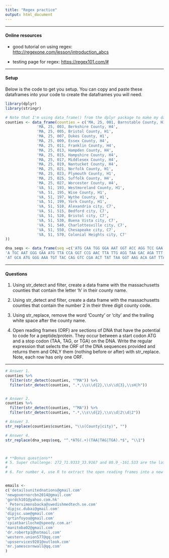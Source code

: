 ```yaml
---
title: "Regex practice"
output: html_document
---
```


--------------------------------------------------------------------------------

#### Online resources

* good tutorial on using regex: [http://regexone.com/lesson/introduction_abcs](http://regexone.com/lesson/introduction_abcs)

* testing page for regex: [https://regex101.com/#](https://regex101.com/#)

--------------------------------------------------------------------------------

#### Setup

Below is the code to get you setup. You can copy and paste these dataframes into your code to create the dataframes you will need. 
```r
library(dplyr)
library(stringr)

# Note that I'm using data_frame() from the dplyr package to make my data.frame!
counties <- data_frame(counties = c('MA, 25, 001, Barnstable County, H1', 
              'MA, 25, 003, Berkshire County, H4', 
              'MA, 25, 005, Bristol County, H1',
              'MA, 25, 007, Dukes County, H1',
              'MA, 25, 009, Essex County, H4',
              'MA, 25, 011, Franklin County, H4',
              'MA, 25, 013, Hampden County, H4',
              'MA, 25, 015, Hampshire County, H4',
              'MA, 25, 017, Middlesex County, H4',
              'MA, 25, 019, Nantucket County, H4',
              'MA, 25, 021, Norfolk County, H1',
              'MA, 25, 023, Plymouth County, H1',
              'MA, 25, 025, Suffolk County, H4',
              'MA, 25, 027, Worcester County, H4', 
              'VA, 51, 193, Westmoreland County, H1',
              'VA, 51, 195, Wise County, H1',
              'VA, 51, 197, Wythe County, H1',
              'VA, 51, 199, York County, H1',
              'VA, 51, 510, Alexandria city, C7',
              'VA, 51, 515, Bedford city, C7',
              'VA, 51, 520, Bristol city, C7',
              'VA, 51, 530, Buena Vista city, C7',
              'VA, 51, 540, Charlottesville city, C7',
              'VA, 51, 550, Chesapeake city, C7',
              'VA, 51, 570, Colonial Heights city, C7'
))

dna_seqs <- data_frame(seq =c('ATG CAA TGG GGA AAT GGT ACC AGG TCC GAA CTT AAT GAG GTA AGA CAG ATT TAA', 
'A TGC AAT GGG GAA ATG TTA CCA GGT CCG AAC TTA TTG AGG TAA GAC AGA TTT AA', 
'AT GCA ATG GGG AAA TGT TAC CAG GTC CGA ACT TAT TAA GGT AAG ACA GAT TTA A'))

```

--------------------------------------------------------------------------------

#### Questions

1. Using str_detect and filter, create a data frame with the massachusetts 
counties that contain the letter 'h' in their county name.

2. Using str_detect and filter, create a data frame with the massachusetts 
counties that contain the number 2 in their three digit county code.

3. Using str_replace, remove the word 'County' or 'city' and the trailing white space after the county name. 

4. Open reading frames (ORF) are sections of DNA that have the potential to code for a peptide/protein. They occur between a start codon ATG and a stop codon (TAA, TAG, or TGA) on the DNA. Write the regular expression that selects the ORF of the DNA sequences provided and returns them and ONLY them (nothing before or after) with str_replace. Note, each row has only one ORF. 

--------------------------------------------------------------------------------

```r
# Answer 1.
counties %>% 
  filter(str_detect(counties, "^MA")) %>%
  filter(str_detect(counties, ".*,\\s\\d{2},\\s\\d{3},\\sH|h"))


# Answer 2. 
counties %>% 
  filter(str_detect(counties, "^MA")) %>%
  filter(str_detect(counties, ".*,\\s\\d{2},\\s\\d|2\\d|2"))

# Answer 3.
str_replace(counties$counties, "\\s(County|city)", "")

# Answer 4.
str_replace(dna_seqs$seq, "^.*ATG(.+)(TAA|TAG|TGA).*$", "\\1")



# **Bonus questions**
# 5. Super challenge: 272_71.9333_33.9167 and 80.9_-161.533 are the latitude and longitude separated by an underscore. Can you write a regular expression that highlights the latitude and longitude? Use str_view to verify
# 
# 6. For number 4, use R to extract the open reading frames into a new vector/dataframe. 


emails <- 
c('detailsunitednations@gmail.com'
'newgovernorcbn2014@gmail.com'
'gordch101@yahoo.com.hk'
' Petersimonsbacka@swedishmedtech.se.com'
'dipjsc.dubai@gmail.com'
'dipjsc.uae@gmail.com'
'qrtinfoyou@gmail.com'
'cpiatbariloche@speedy.com.ar'
'manitoba02@gmail.com'
'dr.robertp1@hotmail.com'
'western.union577@qq.com'
'upsservices9201@outlook.com'
'mr.jamescornwall@qq.com'
)

```

 
 
